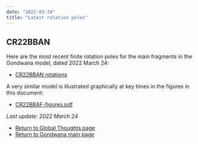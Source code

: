 ```yaml
---
date: "2022-03-24"
title: "Latest rotation poles"
---
```


## CR22BBAN

Here are the most recent finite rotation poles for the main fragments in the Gondwana model, dated 2022 March 24:

* [CR22BBAN rotations](http://www.reeves.nl/upload/CR22BBAN.pdf)

A very similar model is illustrated graphically at key times in the figures in this document:
* [CR22BBAF-figures.pdf](http://www.reeves.nl/upload/CR22BBAF-figures.pdf)

*Last update: 2022 March 24*

* [Return to Global Thoughts page](../other-material)
* [Return to Gondwana main page](../../gondwana)
